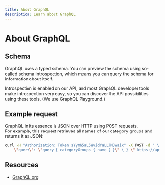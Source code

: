 ```yaml
---
title: About GraphQL
description: Learn about GraphQL
---
```


# About GraphQL

## Schema

GraphQL uses a typed schema. You can preview the schema using so-called schema introspection, which means you can 
query the schema for information about itself.  

Introspection is enabled on our API, and most GraphQL developer tools make introspection very easy, so you can discover 
the API possibilities using these tools. (We use GraphQL Playground.) 

## Example request 

GraphQL in its essence is JSON over HTTP using POST requests.  
For example, this request retrieves all names of our category groups and returns it as JSON: 

```bash
curl -H "Authorization: Token sYymN5aL5WvidYaLLTMJwaix" -X POST -d " \ { \  
    \"query\": \"query { categoryGroups { name } }\" \ } \" https://api.beequip.com/graphql
```

## Resources

- [GraphQL.org](https://graphql.org/learn/)
